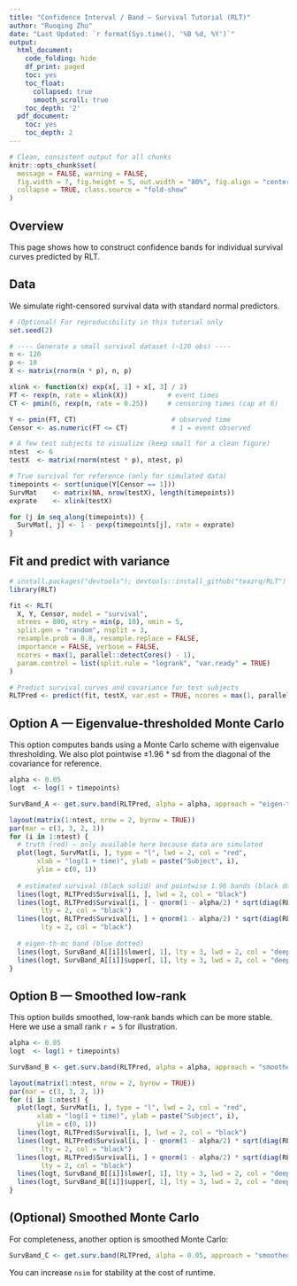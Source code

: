 ```yaml
---
title: "Confidence Interval / Band — Survival Tutorial (RLT)"
author: "Ruoqing Zhu"
date: "Last Updated: `r format(Sys.time(), '%B %d, %Y')`"
output:
  html_document:
    code_folding: hide
    df_print: paged
    toc: yes
    toc_float:
      collapsed: true
      smooth_scroll: true 
    toc_depth: '2'
  pdf_document:
    toc: yes
    toc_depth: 2
---
```


```r
# Clean, consistent output for all chunks
knitr::opts_chunk$set(
  message = FALSE, warning = FALSE,
  fig.width = 7, fig.height = 5, out.width = "80%", fig.align = "center",
  collapse = TRUE, class.source = "fold-show"
)
```

## Overview

This page shows how to construct confidence bands for individual survival curves predicted by RLT.

## Data

We simulate right-censored survival data with standard normal predictors.

```r
# (Optional) For reproducibility in this tutorial only
set.seed(2)

# ---- Generate a small survival dataset (~120 obs) ----
n <- 120
p <- 10
X <- matrix(rnorm(n * p), n, p)

xlink <- function(x) exp(x[, 1] + x[, 3] / 2)
FT <- rexp(n, rate = xlink(X))          # event times
CT <- pmin(6, rexp(n, rate = 0.25))     # censoring times (cap at 6)

Y <- pmin(FT, CT)                        # observed time
Censor <- as.numeric(FT <= CT)           # 1 = event observed

# A few test subjects to visualize (keep small for a clean figure)
ntest  <- 6
testX  <- matrix(rnorm(ntest * p), ntest, p)

# True survival for reference (only for simulated data)
timepoints <- sort(unique(Y[Censor == 1]))
SurvMat    <- matrix(NA, nrow(testX), length(timepoints))
exprate    <- xlink(testX)

for (j in seq_along(timepoints)) {
  SurvMat[, j] <- 1 - pexp(timepoints[j], rate = exprate)
}
```

## Fit and predict with variance

```r
# install.packages("devtools"); devtools::install_github("teazrq/RLT")
library(RLT)

fit <- RLT(
  X, Y, Censor, model = "survival",
  ntrees = 800, mtry = min(p, 10), nmin = 5,
  split.gen = "random", nsplit = 3,
  resample.prob = 0.8, resample.replace = FALSE,
  importance = FALSE, verbose = FALSE,
  ncores = max(1, parallel::detectCores() - 1),
  param.control = list(split.rule = "logrank", "var.ready" = TRUE)
)

# Predict survival curves and covariance for test subjects
RLTPred <- predict(fit, testX, var.est = TRUE, ncores = max(1, parallel::detectCores() - 1))

```

## Option A — Eigenvalue-thresholded Monte Carlo

This option computes bands using a Monte Carlo scheme with eigenvalue thresholding.
We also plot pointwise ±1.96 * sd from the diagonal of the covariance for reference.

```r
alpha <- 0.05
logt  <- log(1 + timepoints)

SurvBand_A <- get.surv.band(RLTPred, alpha = alpha, approach = "eigen-th-mc")

layout(matrix(1:ntest, nrow = 2, byrow = TRUE))
par(mar = c(3, 3, 2, 1))
for (i in 1:ntest) {
  # truth (red) — only available here because data are simulated
  plot(logt, SurvMat[i, ], type = "l", lwd = 2, col = "red",
       xlab = "log(1 + time)", ylab = paste("Subject", i),
       ylim = c(0, 1))
  
  # estimated survival (black solid) and pointwise 1.96 bands (black dotted)
  lines(logt, RLTPred$Survival[i, ], lwd = 2, col = "black")
  lines(logt, RLTPred$Survival[i, ] - qnorm(1 - alpha/2) * sqrt(diag(RLTPred$Cov[,, i])),
        lty = 2, col = "black")
  lines(logt, RLTPred$Survival[i, ] + qnorm(1 - alpha/2) * sqrt(diag(RLTPred$Cov[,, i])),
        lty = 2, col = "black")
  
  # eigen-th-mc band (blue dotted)
  lines(logt, SurvBand_A[[i]]$lower[, 1], lty = 3, lwd = 2, col = "deepskyblue")
  lines(logt, SurvBand_A[[i]]$upper[, 1], lty = 3, lwd = 2, col = "deepskyblue")
}
```

## Option B — Smoothed low-rank

This option builds smoothed, low-rank bands which can be more stable.
Here we use a small rank `r = 5` for illustration.

```r
alpha <- 0.05
logt  <- log(1 + timepoints)

SurvBand_B <- get.surv.band(RLTPred, alpha = alpha, approach = "smoothed-lr", r = 5)

layout(matrix(1:ntest, nrow = 2, byrow = TRUE))
par(mar = c(3, 3, 2, 1))
for (i in 1:ntest) {
  plot(logt, SurvMat[i, ], type = "l", lwd = 2, col = "red",
       xlab = "log(1 + time)", ylab = paste("Subject", i),
       ylim = c(0, 1))
  lines(logt, RLTPred$Survival[i, ], lwd = 2, col = "black")
  lines(logt, RLTPred$Survival[i, ] - qnorm(1 - alpha/2) * sqrt(diag(RLTPred$Cov[,, i])),
        lty = 2, col = "black")
  lines(logt, RLTPred$Survival[i, ] + qnorm(1 - alpha/2) * sqrt(diag(RLTPred$Cov[,, i])),
        lty = 2, col = "black")
  lines(logt, SurvBand_B[[i]]$lower[, 1], lty = 3, lwd = 2, col = "deepskyblue")
  lines(logt, SurvBand_B[[i]]$upper[, 1], lty = 3, lwd = 2, col = "deepskyblue")
}
```

## (Optional) Smoothed Monte Carlo

For completeness, another option is smoothed Monte Carlo:

```r
SurvBand_C <- get.surv.band(RLTPred, alpha = 0.05, approach = "smoothed-mc", nsim = 500)
```

You can increase `nsim` for stability at the cost of runtime.


